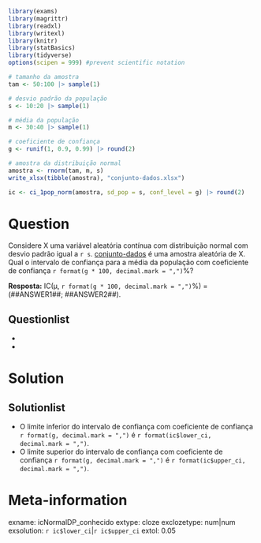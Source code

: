 ```r
library(exams)
library(magrittr)
library(readxl)
library(writexl)
library(knitr)
library(statBasics)
library(tidyverse)
options(scipen = 999) #prevent scientific notation

# tamanho da amostra
tam <- 50:100 |> sample(1)

# desvio padrão da população
s <- 10:20 |> sample(1)

# média da população
m <- 30:40 |> sample(1)

# coeficiente de confiança
g <- runif(1, 0.9, 0.99) |> round(2)

# amostra da distribuição normal
amostra <- rnorm(tam, m, s)
write_xlsx(tibble(amostra), "conjunto-dados.xlsx")

ic <- ci_1pop_norm(amostra, sd_pop = s, conf_level = g) |> round(2)
```

Question
========

Considere X uma variável aleatória contínua com distribuição normal com desvio padrão igual a `r s`. [conjunto-dados](conjunto-dados.xlsx) é uma amostra aleatória de X. Qual o intervalo de confiança para a média da população com coeficiente de confiança `r format(g * 100, decimal.mark = ",")`%?

**Resposta:** IC(&mu;, `r format(g * 100, decimal.mark = ",")`%) = (\#\#ANSWER1\#\#; \#\#ANSWER2\#\#).

Questionlist
------------
* 
* 

Solution
========
Solutionlist
------------
* O limite inferior do intervalo de confiança com coeficiente de confiança `r format(g, decimal.mark = ",")` é `r format(ic$lower_ci, decimal.mark = ",")`.
* O limite superior do intervalo de confiança com coeficiente de confiança `r format(g, decimal.mark = ",")` é `r format(ic$upper_ci, decimal.mark = ",")`.

Meta-information
================
exname: icNormalDP_conhecido
extype: cloze
exclozetype: num|num
exsolution: `r ic$lower_ci`|`r ic$upper_ci`
extol: 0.05